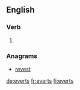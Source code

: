 ==English==

===Verb===
{{head|en}}

# {{en-third-person singular of|evert}}

===Anagrams===
* [[revest#English|revest]]

[[de:everts]]
[[fr:everts]]
[[fi:everts]]